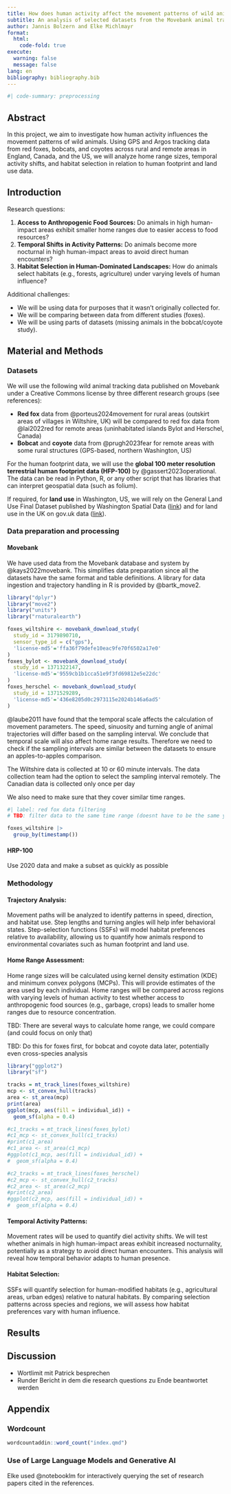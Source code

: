 ```yaml
---
title: How does human activity affect the movement patterns of wild animals?
subtitle: An analysis of selected datasets from the Movebank animal tracking database
author: Jannis Bolzern and Elke Michlmayr
format:
  html:
    code-fold: true
execute:
  warning: false
  message: false
lang: en
bibliography: bibliography.bib
---
```


```r
#| code-summary: preprocessing
``` 

## Abstract

In this project, we aim to investigate how human activity influences the movement patterns of wild animals. Using GPS and Argos tracking data from red foxes, bobcats, and coyotes across rural and remote areas in England, Canada, and the US, we will analyze home range sizes, temporal activity shifts, and habitat selection in relation to human footprint and land use data.

## Introduction

Research questions:

1. **Access to Anthropogenic Food Sources:** Do animals in high human-impact areas exhibit smaller home ranges due to easier access to food resources?
2. **Temporal Shifts in Activity Patterns:** Do animals become more nocturnal in high human-impact areas to avoid direct human encounters?
3. **Habitat Selection in Human-Dominated Landscapes:** How do animals select habitats (e.g., forests, agriculture) under varying levels of human influence?

Additional challenges:

* We will be using data for purposes that it wasn't originally collected for.
* We will be comparing between data from different studies (foxes).
* We will be using parts of datasets (missing animals in the bobcat/coyote study).

## Material and Methods

### Datasets

We will use the following wild animal tracking data published on Movebank under a Creative Commons license by three different research groups (see references):

* **Red fox** data from @porteus2024movement for rural areas (outskirt areas of villages in Wiltshire, UK) will be compared to red fox data from @lai2022red for remote areas (uninhabitated islands Bylot and Herschel, Canada)
* **Bobcat** and **coyote** data from @prugh2023fear for remote areas with some rural structures (GPS-based, northern Washington, US)

For the human footprint data, we will use the **global 100 meter resolution terrestrial human footprint data (HFP-100)** by @gassert2023operational. The data can be read in Python, R, or any other script that has libraries that can interpret geospatial data (such as folium).

If required, for **land use** in Washington, US, we will rely on the General Land Use Final Dataset published by Washington Spatial Data ([link](https://geo.wa.gov/datasets/a0ddbd4e0e2141b3841a6a42ff5aff46_0/explore?location=48.347066%2C-118.420235%2C9.91)) and for land use in the UK on gov.uk data ([link](https://www.data.gov.uk/dataset/946ce540-de76-441e-bac8-624f30cace8a/land-cover-map-2021-10m-classified-pixels-gb)).

### Data preparation and processing

#### Movebank
We have used data from the Movebank database and system by @kays2022movebank. This simplifies data preparation since all the datasets have the same format and table definitions. A library for data ingestion and trajectory handling in R is provided by @bartk_move2.

```r
library("dplyr")
library("move2")
library("units")
library("rnaturalearth")

foxes_wiltshire <- movebank_download_study(
  study_id = 3179890710,
  sensor_type_id = c("gps"),
  'license-md5'='ffa36f79defe10eac9fe70f6502a17e0'
)
foxes_bylot <- movebank_download_study(
  study_id = 1371322147,
  'license-md5'='9559cb1b1cca51e9f3fd69812e5e22dc'
)
foxes_herschel <- movebank_download_study(
  study_id = 1371529289,
  'license-md5'='436e8205d0c2973115e2024b146a6ad5'
)
```

@laube2011 have found that the temporal scale affects the calculation of movement parameters. The speed, sinuosity and turning angle of animal trajectories will differ based on the sampling interval. We conclude that temporal scale will also affect home range results. Therefore we need to check if the sampling intervals are similar between the datasets to ensure an apples-to-apples comparison.

The Wiltshire data is collected at 10 or 60 minute intervals. The data collection team had the option to select the sampling interval remotely. The Canadian data is collected only once per day

We also need to make sure that they cover similar time ranges.

```r
#| label: red fox data filtering
# TBD: filter data to the same time range (doesnt have to be the same year, but same month and day)

foxes_wiltshire |>
  group_by(timestamp())


```

#### HRP-100

Use 2020 data and make a subset as quickly as possible

### Methodology

#### Trajectory Analysis:
Movement paths will be analyzed to identify patterns in speed, direction, and habitat use. Step lengths and turning angles will help infer behavioral states. Step-selection functions (SSFs) will model habitat preferences relative to availability, allowing us to quantify how animals respond to environmental covariates such as human footprint and land use.

#### Home Range Assessment:
Home range sizes will be calculated using kernel density estimation (KDE) and minimum convex polygons (MCPs). This will provide estimates of the area used by each individual. Home ranges will be compared across regions with varying levels of human activity to test whether access to anthropogenic food sources (e.g., garbage, crops) leads to smaller home ranges due to resource concentration.

TBD: There are several ways to calculate home range, we could compare (and could focus on only that)

TBD: Do this for foxes first, for bobcat and coyote data later, potentially even cross-species analysis


```r
library("ggplot2")
library("sf")

tracks = mt_track_lines(foxes_wiltshire)
mcp <- st_convex_hull(tracks)
area <- st_area(mcp)
print(area)
ggplot(mcp, aes(fill = individual_id)) +
  geom_sf(alpha = 0.4)

#c1_tracks = mt_track_lines(foxes_bylot)
#c1_mcp <- st_convex_hull(c1_tracks)
#print(c1_area)
#c1_area <- st_area(c1_mcp)
#ggplot(c1_mcp, aes(fill = individual_id)) +
#  geom_sf(alpha = 0.4)

#c2_tracks = mt_track_lines(foxes_herschel)
#c2_mcp <- st_convex_hull(c2_tracks)
#c2_area <- st_area(c2_mcp)
#print(c2_area)
#ggplot(c2_mcp, aes(fill = individual_id)) +
#  geom_sf(alpha = 0.4)
```

#### Temporal Activity Patterns:
Movement rates will be used to quantify diel activity shifts. We will test whether animals in high human-impact areas exhibit increased nocturnality, potentially as a strategy to avoid direct human encounters. This analysis will reveal how temporal behavior adapts to human presence.

#### Habitat Selection:
SSFs will quantify selection for human-modified habitats (e.g., agricultural areas, urban edges) relative to natural habitats. By comparing selection patterns across species and regions, we will assess how habitat preferences vary with human influence.

## Results

## Discussion

* Wortlimit mit Patrick besprechen
* Runder Bericht in dem die research questions zu Ende beantwortet werden

## Appendix

### Wordcount

<!-- after installing the wordcountadding (see https://github.com/benmarwick/wordcountaddin), remove the line "#| eval: false" -->

```r
wordcountaddin::word_count("index.qmd")
```

### Use of Large Language Models and Generative AI

Elke used @notebooklm for interactively querying the set of research papers cited in the references.

